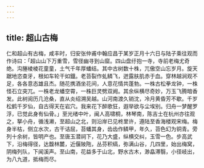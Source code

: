 ```yaml
---
---
---
```

title: 超山古梅
---



仁和超山有古梅，咸丰时，归安张仲甫中翰应昌于某岁正月十六日与陆子乘往观而作诗曰：「超山山下万重雪，雪径幽寻到山窟。四山盘纡抱一寺，寺前老梅尤奇绝。沟塍棱棱花童童，土气千年厚蟠结。其中古树数十株，兀傲空山忘岁月。旋天踞地恣查牙，根如车轮干如鐡。老苔裂作虬鳞飞，迸露肤肌赤于血。穿林越涧观不足，各各意态雄且杰。随花携酒坐花间，人意花情共蓬勃。一株古松拳龙钟，一株怪石立突兀。一株老龙蟠空霄，一株巨灵劈双阙。其余纵横尽奇妙，万玉飞腾暗香发。此树阅历几沧桑，直从炎绍溯吴越。山河南渡久销沈，冷月黄昏芳不歇。千岁松鹤千岁仙，自古得天在岩穴。我来花下醉歌狂，遐举欲与尘埃别。归舟一梦醒罗浮，已觉此身有仙骨。」至光绪中叶，闽人高啸桐，林琴南，陈吉士在杭州亦往观之，拏小舟，循浅濑，至超山之北，则沿岸已见柊里许，遵陆至香海楼观宋梅。梅身半枯，侧立水次，古干诘屈，苔蟠其身，齿齿作鳞甲，年久，苔色幻为铜青。旁列十余树，皆明产也。至唐玉潜祠下，花乃大盛，纵横交纠，玉雪一色。步高武下，沿梅得径，达馥林麓，近偃陂陁，丛芬积缟，弥满山谷，几四里，始出梅窝，阴梅列队，下闻溪声。至山南，花益多于山北，野水古木，渺皛滞翳，小径岐出，为八九道，抵梅而尽。